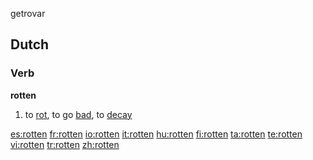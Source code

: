 {{wikipedia|dab=rotten}}
getrovar

==Dutch==

===Verb===
'''rotten'''

# to [[rot]], to go [[bad]], to [[decay]]

[[es:rotten]]
[[fr:rotten]]
[[io:rotten]]
[[it:rotten]]
[[hu:rotten]]
[[fi:rotten]]
[[ta:rotten]]
[[te:rotten]]
[[vi:rotten]]
[[tr:rotten]]
[[zh:rotten]]